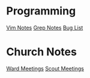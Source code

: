 = Programming =
[[Vim Notes]]
[[Grep Notes]]
[[Bug List]]

= Church Notes =
[[Ward Meetings]]
[[Scout Meetings]]
